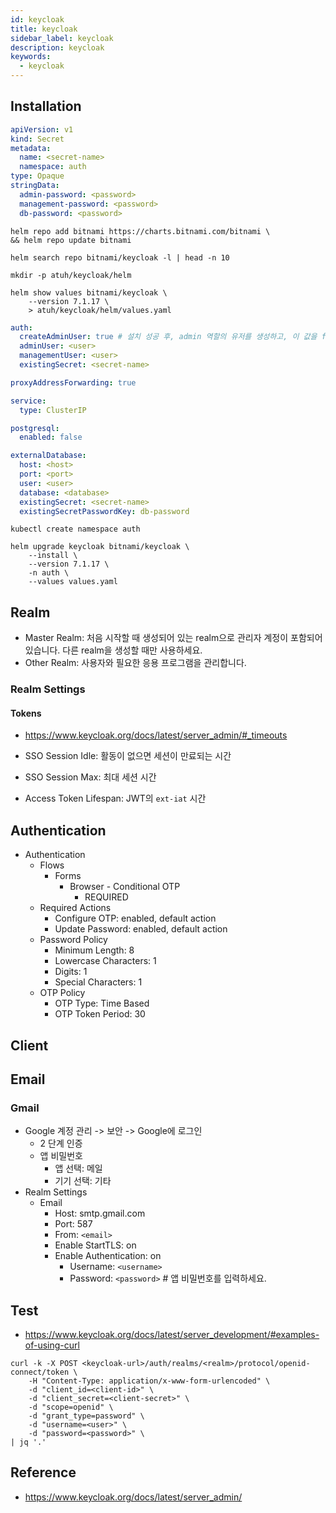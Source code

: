 ```yaml
---
id: keycloak
title: keycloak
sidebar_label: keycloak
description: keycloak
keywords:
  - keycloak
---
```


## Installation

```yaml
apiVersion: v1
kind: Secret
metadata:
  name: <secret-name>
  namespace: auth
type: Opaque
stringData:
  admin-password: <password>
  management-password: <password>
  db-password: <password>
```

```shell
helm repo add bitnami https://charts.bitnami.com/bitnami \
&& helm repo update bitnami
```

```shell
helm search repo bitnami/keycloak -l | head -n 10
```

```shell
mkdir -p atuh/keycloak/helm
```

```shell
helm show values bitnami/keycloak \
    --version 7.1.17 \
    > atuh/keycloak/helm/values.yaml
```

```yaml title="atuh/keycloak/helm/values.yaml"
auth:
  createAdminUser: true # 설치 성공 후, admin 역할의 유저를 생성하고, 이 값을 false로 해주세요.
  adminUser: <user>
  managementUser: <user>
  existingSecret: <secret-name>

proxyAddressForwarding: true

service:
  type: ClusterIP

postgresql:
  enabled: false

externalDatabase:
  host: <host>
  port: <port>
  user: <user>
  database: <database>
  existingSecret: <secret-name>
  existingSecretPasswordKey: db-password
```

```shell
kubectl create namespace auth
```

```shell
helm upgrade keycloak bitnami/keycloak \
    --install \
    --version 7.1.17 \
    -n auth \
    --values values.yaml
```

## Realm

- Master Realm: 처음 시작할 때 생성되어 있는 realm으로 관리자 계정이 포함되어 있습니다. 다른 realm을 생성할 때만 사용하세요.
- Other Realm: 사용자와 필요한 응용 프로그램을 관리합니다.

### Realm Settings

#### Tokens

- https://www.keycloak.org/docs/latest/server_admin/#_timeouts

- SSO Session Idle: 활동이 없으면 세션이 만료되는 시간
- SSO Session Max: 최대 세션 시간
- Access Token Lifespan: JWT의 `ext-iat` 시간

## Authentication

- Authentication
  - Flows
    - Forms
      - Browser - Conditional OTP
        - REQUIRED
  - Required Actions
    - Configure OTP: enabled, default action
    - Update Password: enabled, default action
  - Password Policy
    - Minimum Length: 8
    - Lowercase Characters: 1
    - Digits: 1
    - Special Characters: 1
  - OTP Policy
    - OTP Type: Time Based
    - OTP Token Period: 30

## Client

## Email

### Gmail

- Google 계정 관리 -\> 보안 -\> Google에 로그인
  - 2 단계 인증
  - 앱 비밀번호
    - 앱 선택: 메일
    - 기기 선택: 기타
- Realm Settings
  - Email
    - Host: smtp.gmail.com
    - Port: 587
    - From: `<email>`
    - Enable StartTLS: on
    - Enable Authentication: on
      - Username: `<username>`
      - Password: `<password>` # 앱 비밀번호를 입력하세요.

## Test

- https://www.keycloak.org/docs/latest/server_development/#examples-of-using-curl

```shell
curl -k -X POST <keycloak-url>/auth/realms/<realm>/protocol/openid-connect/token \
    -H "Content-Type: application/x-www-form-urlencoded" \
    -d "client_id=<client-id>" \
    -d "client_secret=<client-secret>" \
    -d "scope=openid" \
    -d "grant_type=password" \
    -d "username=<user>" \
    -d "password=<password>" \
| jq '.'
```

## Reference

- https://www.keycloak.org/docs/latest/server_admin/
